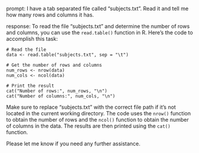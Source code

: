 prompt:
I have a tab separated file called "subjects.txt". Read it and tell me how many rows and columns it has. 

response:
To read the file "subjects.txt" and determine the number of rows and columns, you can use the `read.table()` function in R. Here's the code to accomplish this task:

```
# Read the file
data <- read.table("subjects.txt", sep = "\t")

# Get the number of rows and columns
num_rows <- nrow(data)
num_cols <- ncol(data)

# Print the result
cat("Number of rows:", num_rows, "\n")
cat("Number of columns:", num_cols, "\n")
```

Make sure to replace "subjects.txt" with the correct file path if it's not located in the current working directory. The code uses the `nrow()` function to obtain the number of rows and the `ncol()` function to obtain the number of columns in the data. The results are then printed using the `cat()` function.

Please let me know if you need any further assistance.
